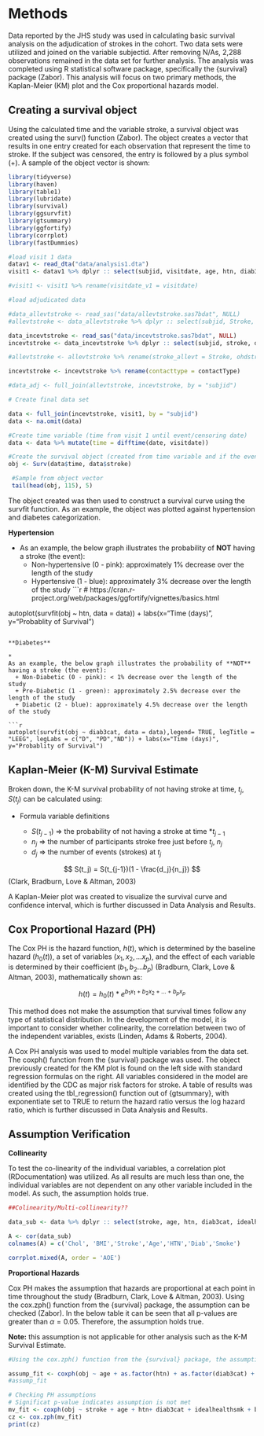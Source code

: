 # Methods

Data reported by the JHS study was used in calculating basic survival analysis on the adjudication of strokes in the cohort. Two data sets were utilized and joined on the variable subjectid. After removing N/As, 2,288 observations remained in the data set for further analysis. The analysis was completed using R statistical software package, specifically the {survival} package (Zabor). This analysis will focus on two primary methods, the Kaplan-Meier (KM) plot and the Cox proportional hazards model.


## Creating a survival object
Using the calculated time and the variable stroke, a survival object was created using the surv() function (Zabor). The object creates a vector that results in one entry created for each observation that represent the time to stroke. If the subject was censored, the entry is followed by a plus symbol (+). A sample of the object vector is shown:


```r
library(tidyverse)
library(haven)
library(table1)
library(lubridate)
library(survival)
library(ggsurvfit)
library(gtsummary)
library(ggfortify)
library(corrplot)
library(fastDummies)

```

```r

#load visit 1 data
datav1 <- read_dta("data/analysis1.dta")
visit1 <- datav1 %>% dplyr :: select(subjid, visitdate, age, htn, diab3cat, idealhealthsmk, bmi3cat, totchol3cat)

#visit1 <- visit1 %>% rename(visitdate_v1 = visitdate)

#load adjudicated data

#data_allevtstroke <- read_sas("data/allevtstroke.sas7bdat", NULL)
#allevtstroke <- data_allevtstroke %>% dplyr :: select(subjid, Stroke, OHDStroke, eventdate)

data_incevtstroke <- read_sas("data/incevtstroke.sas7bdat", NULL)
incevtstroke <- data_incevtstroke %>% dplyr :: select(subjid, stroke, date, contactType)

#allevtstroke <- allevtstroke %>% rename(stroke_allevt = Stroke, ohdstroke = OHDStroke)

incevtstroke <- incevtstroke %>% rename(contacttype = contactType)

#data_adj <- full_join(allevtstroke, incevtstroke, by = "subjid")

# Create final data set

data <- full_join(incevtstroke, visit1, by = "subjid")
data <- na.omit(data)

```



```r

#Create time variable (time from visit 1 until event/censoring date)
data <- data %>% mutate(time = difftime(date, visitdate))

#Create the survival object (created from time variable and if the event has taken place.)
obj <- Surv(data$time, data$stroke)
```

```r
 #Sample from object vector
 tail(head(obj, 115), 5)
```


The object created was then used to construct a survival curve using the survfit function. As an example, the object was plotted against hypertension and diabetes categorization. 

**Hypertension**

*
As an example, the below graph illustrates the probability of **NOT** having a stroke (the event):
  + Non-hypertensive (0 - pink): approximately 1% decrease over the length of the study
  + Hypertensive (1 - blue): approximately 3% decrease over the length of the study
```r
# https://cran.r-project.org/web/packages/ggfortify/vignettes/basics.html

autoplot(survfit(obj ~ htn, data = data)) + labs(x="Time (days)", y="Probablity of Survival")
```

**Diabetes**

*
As an example, the below graph illustrates the probability of **NOT** having a stroke (the event):
  + Non-Diabetic (0 - pink): < 1% decrease over the length of the study
  + Pre-Diabetic (1 - green): approximately 2.5% decrease over the length of the study
  + Diabetic (2 - blue): approximately 4.5% decrease over the length of the study

```r

autoplot(survfit(obj ~ diab3cat, data = data),legend= TRUE, legTitle = "LEEG", legLabs = c("D", "PD","ND")) + labs(x="Time (days)", y="Probablity of Survival")

```



## Kaplan-Meier (K-M) Survival Estimate {.unnumbered}

Broken down, the K-M survival probability of not having stroke at time, $t_j$, $S(t_j)$ can be calculated using: 

+ Formula variable definitions

  + $S(t_{j-1})$ => the probability of not having a stroke at time *$t_{j-1}$
  + $n_j$ => the number of participants stroke free just before $t_j$, $n_j$
  + $d_j$ => the number of events (strokes) at $t_j$

$$  
  S(t_j) = S(t_{j-1})(1 - \frac{d_j}{n_j})
$$
(Clark, Bradburn, Love & Altman, 2003)

A Kaplan-Meier plot was created to visualize the survival curve and confidence interval, which is further discussed in Data Analysis and Results.


## Cox Proportional Hazard (PH) {.unnumbered}

The Cox PH is the hazard function, $h(t)$, which is determined by the baseline hazard ($h_0(t)$), a set of variables ($x_1, x_2, … x_p$), and the effect of each variable is determined by their coefficient ($b_1, b_2 … b_p$) (Bradburn, Clark, Love & Altman, 2003), mathematically shown as:

$$
h(t) = h_0(t) * e^{b_1x_1 + b_2x_2 + … + b_px_p}
$$


This method does not make the assumption that survival times follow any type of statistical distribution. In the development of the model, it is important to consider whether colinearity, the correlation between two of the independent variables, exists (Linden, Adams & Roberts, 2004). 

A Cox PH analysis was used to model multiple variables from the data set. The coxph() function from the {survival} package was used. The object previously created for the KM plot is found on the left side with standard regression formulas on the right. All variables considered in the model are identified by the CDC as major risk factors for stroke. A table of results was created using the tbl_regression() function out of {gtsummary}, with exponentiate set to TRUE to return the hazard ratio versus the log hazard ratio, which is further discussed in Data Analysis and Results.



## Assumption Verification {.unnumbered}

**Collinearity**

To test the co-linearity of the individual variables, a correlation plot (RDocumentation) was utilized. As all results are much less than one, the individual variables are not dependent on any other variable included in the model. As such, the assumption holds true.


```r
##Colinearity/Multi-collinearity?? 

data_sub <- data %>% dplyr :: select(stroke, age, htn, diab3cat, idealhealthsmk, bmi3cat, totchol3cat)

A <- cor(data_sub)
colnames(A) = c('Chol', 'BMI','Stroke','Age','HTN','Diab','Smoke')

corrplot.mixed(A, order = 'AOE')
```



**Proportional Hazards**

Cox PH makes the assumption that hazards are proportional at each point in time throughout the study (Bradburn, Clark, Love & Altman, 2003). Using the cox.zph() function from the {survival} package, the assumption can be checked (Zabor). In the below table it can be seen that all p-values are greater than $\alpha = 0.05$. Therefore, the assumption holds true.

**Note:** this assumption is not applicable for other analysis such as the K-M Survival Estimate.

```r
#Using the cox.zph() function from the {survival} package, the assumption can be checked.

assump_fit <- coxph(obj ~ age + as.factor(htn) + as.factor(diab3cat) + as.factor(idealhealthsmk) + as.factor(bmi3cat)+ as.factor(totchol3cat), data=data)
#assump_fit

# Checking PH assumptions
# Significat p-value indicates assumption is not met
mv_fit <- coxph(obj ~ stroke + age + htn+ diab3cat + idealhealthsmk + bmi3cat + totchol3cat, data = data)
cz <- cox.zph(mv_fit)
print(cz)

```
